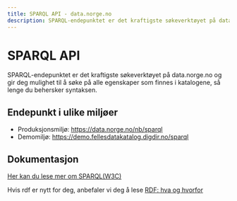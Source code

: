 ```yaml
---
title: SPARQL API - data.norge.no
description: SPARQL-endepunktet er det kraftigste søkeverktøyet på data.norge.no.
---
```


# SPARQL API

<Ingress data-size='xs'>
    SPARQL-endepunktet er det kraftigste søkeverktøyet på data.norge.no og gir deg mulighet til å søke på alle
    egenskaper som finnes i katalogene, så lenge du behersker syntaksen.
</Ingress>

## Endepunkt i ulike miljøer

- Produksjonsmiljø: https://data.norge.no/nb/sparql
- Demomiljø: https://demo.fellesdatakatalog.digdir.no/sparql

## Dokumentasjon

[Her kan du lese mer om SPARQL(W3C)](https://www.w3.org/TR/sparql11-overview/)

Hvis rdf er nytt for deg, anbefaler vi deg å lese [RDF: hva og hvorfor](/docs/sharing-data/rdf)

